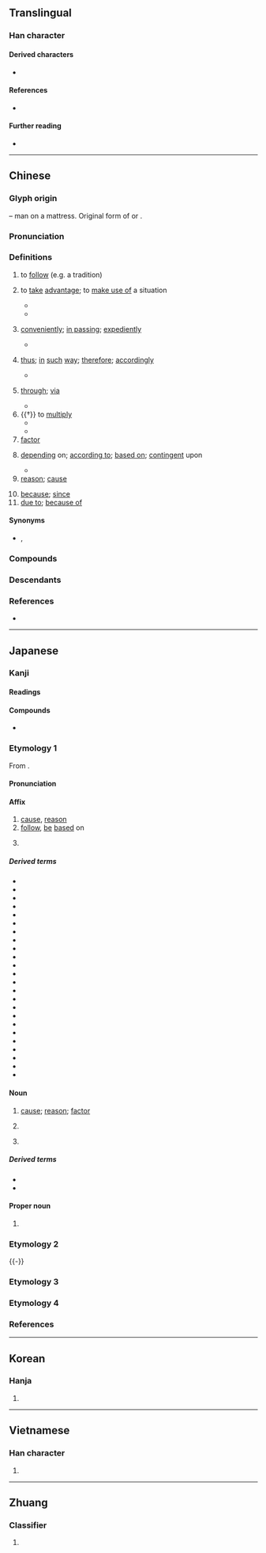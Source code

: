 {{also|囙}}
{{character info}}
{{commonscat}}
==Translingual==
{{stroke order|strokes=6}}
{{stroke order|type=animate}}

===Han character===
{{Han char|rn=31|rad=囗|as=03|sn=6|four=60430|canj=WK|ids=⿴囗大}}

====Derived characters====
* {{l|mul|[[𪜶]], [[茵]], [[姻]], [[咽]], [[烟]], [[𤶑]], [[恩]], [[氤]], [[胭]], [[絪]]}}

====References====
* {{Han ref|kx=0217.020|dkj=04693|dj=0444.030|hdz=10711.090|uh=56E0|ud=22240|bh=A65D|bd=42589}}

====Further reading====
* {{wikidatalite|Q54901185|因}}

----

==Chinese==
{{zh-forms|alt=囙}}

===Glyph origin===
{{Han etym}}
{{Han compound|囗|大|t1=sheet|t2=person|ls=ic}} – man on a mattress. Original form of {{och-l|裀|mat}} or {{och-l|茵|mattress; cushion}}.

===Pronunciation===
{{zh-pron
|m=yīn
|m-s=
|c=jan1
|c-t=
|g=
|h=pfs=yîn;gd=yin1
|j=ing1
|mb=éng
|md=ĭng
|mn=in
|mn-t=ing1
|w=1in
|x=in1
|mc=y
|oc=y
|ma=
|cat=n,prep,v,conj
}}

===Definitions===
{{zh-hanzi}}

# to [[follow]] (e.g. a tradition)
#: {{zh-x|因循守舊|to adhere to tradition}}
# {{lb|zh|archaic}} to [[take]] [[advantage]]; to [[make use of]] a situation
#* {{zh-x|^孔-父{fǔ} ^嘉 為{wéi} 司馬，^督 為{wéi} 大{tài}-宰，故 因 民 之 不堪 命，先 宣言 曰「司馬 則 然。」|(At the time) Kongfu Jia was the Marshal and Hua Du the Chancellor. Therefore the latter, '''making use of''' popular resentment (against frequent drafts), first spread the words that it was the Marshal that accented their suffering.|ref=Zuozhuan}}
#* {{zh-x|於 ^柯 之 會，^桓-公 欲 背 ^曹 ^沫 之 約，^管 ^仲 因 而 信 之。|At the Convention of Ke, {{w|Duke Huan of Qi|Duke Huan}} wanted to renege on his oath with Cao Mo. Yet {{w|Guan Zhong}}, '''taking advantage''' of the situation, greatly amplified the Duke's reputation of trustworthiness.|ref=Shiji}}
# {{lb|zh|archaic}} [[conveniently]]; [[in passing]]; [[expediently]]
#* {{zh-x|今 人 有 大功 而 擊-之，不義 也，不如 因 善 遇-之。|It is beneath ourselves to attack a person because of his merit. We had better, '''as a matter of convenience''', treat him with goodwill.|ref=Shiji}}
# {{lb|zh|archaic}} [[thus]]; [[in]] [[such]] [[way]]; [[therefore]]; [[accordingly]]
#* {{zh-x|初 欲 棄 之，因 名 曰 ^棄。|She wanted to abandon the infant at first, and '''thus''' named him "Qi", the abandoned one.|ref=Shiji}}
# {{lb|zh|archaic}} [[through]]; [[via]]
#* {{zh-x|^衛 ^鞅 聞 是 令 下，西 入 ^秦，因 ^景-監 求 見 ^孝-公。|{{w|Shang Yang|Yang of Wey}}, on hearing the decree's promulgation, left westward for Qin and sought the audience of {{w|Duke Xiao of Qin|Duke Xiao}} '''through''' the eunuch Jing.|ref=Shiji}}
# {{†}} to [[multiply]]
#* {{zh-x|令 兩 出-門 步-數 相{xiāng}乘{chéng}，因 而 四 之，為{wéi} 實。開方 除 之，即 得 邑 方。|Multiply the two distances to the respective portals, and '''multiply''' that product by four to obtain the quadruple as the operand. Take the square root of the operand, and one finds the side-length of the square equiareal to the rectangular town.|CL|ref={{circa2|2nd century {{BCE}}|short=yes}}, ''{{w|Nine Chapters on the Mathematical Art}}'' ({{lang|zh|《九章算術》}})}}
#* {{zh-x|以 六 因 之，得 一 丈 二 尺。|'''Multiply''' that number by six, and one obtains one ''zhang'' and two ''chi''.|CL|ref={{circa2|5th century|short=yes}}, ''{{w|Sunzi Suanjing}}'' ({{lang|zh|《孫子算經》}})}}
# [[factor]]
#: {{zh-x|因數|factor}}
# [[depend]]ing on; [[according to]]; [[base on|based on]]; [[contingent]] upon
#: {{zh-x|因人而異|to vary from one person to another}}
#: {{zh-x|因地制宜|to make plans '''according to''' local conditions}}
#* {{zh-x|若 因 過去 時，有 未來 現在：未來 及 現在，應{yīng} 在 過去 時。|If the present and the future were '''contingent on''' the past, then the present and the future would have existed in the past.|CL|ref={{circa2|409|short=yes}}, {{w|Kumārajīva}} ({{w2|zh|鳩摩羅什}}), translator. The ''{{w|Mūlamadhyamakakārikā}}'' by {{w|Nāgārjuna}} ({{lang|zh|《[[w:zh:中論|中論]]》}}). English text based on [http://www2.hf.uio.no/common/apps/permlink/permlink.php?app=polyglotta&context=record&uid=0884f19a-6be5-11df-870c-00215aecadea the translation] by Stephen Batchellor.}}
# [[reason]]; [[cause]]
#: {{zh-x|因果|'''cause''' and effect}}
#: {{zh-x|原因|cause; ground; justification}}
# [[because]]; [[since]]
# [[due to]]; [[because of]]
#: {{zh-x|因此|'''because of''' this; [[therefore]]; [[ergo]]}}

====Synonyms====
* {{sense|because}} {{zh-l|因為}}, {{zh-l|由於}}

===Compounds===
{{zh-der|因材施教|因此|因地制宜|因而|因果|因禍為福|因陋就簡|因人成事|因人而異|因人廢言|因時制宜|因式|因勢利導|因數|因素|因特網|因頭|因為|因襲|因小見大|因小失大|因循|因循守舊|因噎廢食|因由|因緣|因之|因子|咖啡因|因應|倒果為因|動因|不因親|不因人熱|前因|基因|公因數|不因|主因|宿因|因依|公因式|制動因子|內因|分解因式|三因佛性|元因|事出有因|因人|三世因果|可待因|因循坐誤|來因|因習|人因工程|因明|不因熱|因緣際會|因話隨話|惡因|因式分解|夙世因緣|因利乘便|因事制宜|因公殉職|後果前因|佛因|凝血因子|因陀羅|不因不由|基因治療|因難見巧|多因|因地|因式定理|因風吹火|功率因數|事因|因樹為屋|克雷因|因此上|天假因緣|因何|因應措施|基因突變|前因後果|因革|因緣巧合|因禍得福|因果律|因果報應|因數分解|因敵取資|因循苟且|因公假私|原因論|因公行私|因變數|原因|十二因緣|因果關係|因國|無因管理|病因|歸因|本因坊|海洛因|收因結果|成因|滅罪修因|種因|普魯卡因|相因|未了因|梅鶴因緣|無因|用天因地|生物因子|有因|投資誘因|推因|特殊因素|禍因惡積|死因|業因|達因|近因|蘭因絮果|結果收因|等因奉此|肇因|釋提桓因|香火因緣|誘因|遠因|緣因|陳陳相因|罪因|轉轉相因|起因|變因|質因數|萊因河|因弗基普|模因}}

===Descendants===
{{CJKV||いん|인|nhân}}

===References===
* {{R:twedu|A00726}}

----

==Japanese==

===Kanji===
{{ja-kanji|grade=5|rs=囗03}}

====Readings====
{{ja-readings
|goon=いん
|kanon=いん
|kun=よ-る, ちな-む
|nanori=なみ, ゆかり, よし, より
}}

====Compounds====
* {{ja-r|因幡|^いなば}}

===Etymology 1===
{{ja-kanjitab|いん|yomi=on}}

From {{der|ja|ltc|sort=いん|-}} {{ltc-l|因}}.

====Pronunciation====
{{ja-pron|いん|acc=1|acc_ref=DJR}}

====Affix====
{{ja-pos|affix|いん}}

# [[cause]], [[reason]]
# [[follow#Verb|follow]], [[be]] [[based]] on
# {{short for|ja|[[因幡]][[因幡国|国]]|tr=Inaba no kuni|dot=:|sort=いん}} {{w|Inaba Province}}

=====Derived terms=====
{{der-top3}}
* {{ja-r|因%果|いん%が}}
* {{ja-r|因%業|いん%ごう}}
* {{ja-r|因%子|いん%し}}
* {{ja-r|因%州|^いん%しゅう}}
* {{ja-r|因%習|いん%しゅう}}
* {{ja-r|因%循|いん%じゅん}}
* {{ja-r|因%縁|いん%ねん}}
* {{ja-r|因%由|いん%ゆう}}
* {{ja-r|一%因|いち%いん}}
* {{ja-r|遠%因|えん%いん}}
* {{ja-r|起%因|き%いん}}
* {{ja-r|近%因|きん%いん}}
* {{ja-r|偶%因|ぐい%いん}}
* {{ja-r|原%因|げん%いん}}
* {{ja-r|死%因|し%いん}}
* {{ja-r|主%因|しゅ%いん}}
* {{ja-r|勝%因|しょう%いん}}
* {{ja-r|真%因|しん%いん}}
* {{ja-r|成%因|せい%いん}}
* {{ja-r|素%因|そ%いん}}
* {{ja-r|敗%因|はい%いん}}
* {{ja-r|病%因|びょう%いん}}
* {{ja-r|誘%因|ゆう%いん}}
* {{ja-r|要%因|よう%いん}}
{{der-bottom}}

====Noun====
{{ja-noun|いん}}

# [[cause]]; [[reason]]; [[factor]]
# {{lb|ja|Buddhism}} {{rfdef|ja}}
# {{lb|ja|Indian logic}} {{rfdef|ja}}

=====Derived terms=====
* {{ja-r|因する|いんする}}
* {{ja-r|因%数|いん%すう}}

====Proper noun====
{{ja-pos|proper|いん}}

# {{surname|ja|sort=いん|A=a|nodot=1}}

===Etymology 2===
{{ja-kanjitab|yomi=k|ちな|o1=み}}
{{ja-gv|ちなみ}}
{{-}}

===Etymology 3===
{{ja-kanjitab|yomi=n|よし}}
{{ja-see|よし}}

===Etymology 4===
{{ja-kanjitab|yomi=n|よすが}}
{{ja-see|よすが}}

===References===
<references/>

----

==Korean==

===Hanja===
{{ko-hanja|hangeul=인|mr=in}}

# {{rfdef|ko|sort=囗03}}

----

==Vietnamese==

===Han character===
{{vi-hantu|[[nhân]], [[nhằn]], [[dăn]], [[nhăn]], [[nhơn]]|rs=囗03}}

# {{rfdef|vi|sort=囗03}}

----

==Zhuang==

===Classifier===
{{za-head|classifier}}

# {{za-sawndip form of|aen}}
